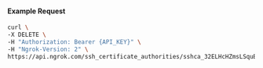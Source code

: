 
#### Example Request

```bash
curl \
-X DELETE \
-H "Authorization: Bearer {API_KEY}" \
-H "Ngrok-Version: 2" \
https://api.ngrok.com/ssh_certificate_authorities/sshca_32ELHcHZmsLSquB9yIiEdl8XDzu
```
